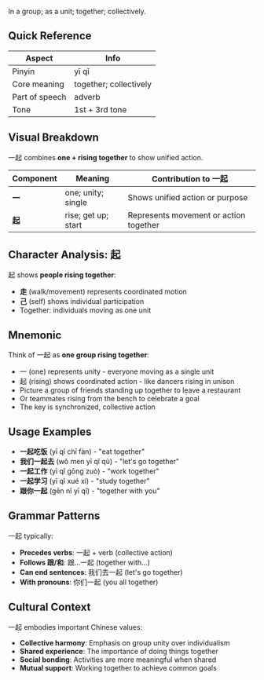 In a group; as a unit; together; collectively.

## Quick Reference

| Aspect         | Info                   |
| -------------- | ---------------------- |
| Pinyin         | yī qǐ                  |
| Core meaning   | together; collectively |
| Part of speech | adverb                 |
| Tone           | 1st + 3rd tone         |

## Visual Breakdown

一起 combines **one + rising together** to show unified action.

| Component | Meaning             | Contribution to 一起                   |
| --------- | ------------------- | -------------------------------------- |
| **一**    | one; unity; single  | Shows unified action or purpose        |
| **起**    | rise; get up; start | Represents movement or action together |

## Character Analysis: 起

起 shows **people rising together**:

- **走** (walk/movement) represents coordinated motion
- **己** (self) shows individual participation
- Together: individuals moving as one unit

## Mnemonic

Think of 一起 as **one group rising together**:

- 一 (one) represents unity - everyone moving as a single unit
- 起 (rising) shows coordinated action - like dancers rising in unison
- Picture a group of friends standing up together to leave a restaurant
- Or teammates rising from the bench to celebrate a goal
- The key is synchronized, collective action

## Usage Examples

- **一起吃饭** (yī qǐ chī fàn) - "eat together"
- **我们一起去** (wǒ men yī qǐ qù) - "let's go together"
- **一起工作** (yī qǐ gōng zuò) - "work together"
- **一起学习** (yī qǐ xué xí) - "study together"
- **跟你一起** (gēn nǐ yī qǐ) - "together with you"

## Grammar Patterns

一起 typically:

- **Precedes verbs**: 一起 + verb (collective action)
- **Follows 跟/和**: 跟...一起 (together with...)
- **Can end sentences**: 我们去一起 (let's go together)
- **With pronouns**: 你们一起 (you all together)

## Cultural Context

一起 embodies important Chinese values:

- **Collective harmony**: Emphasis on group unity over individualism
- **Shared experience**: The importance of doing things together
- **Social bonding**: Activities are more meaningful when shared
- **Mutual support**: Working together to achieve common goals
